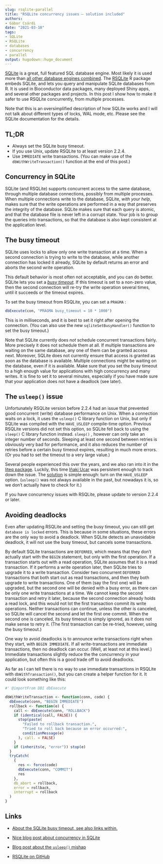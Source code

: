```yaml
---
slug: rsqlite-parallel
title: "RSQLite concurrency issues — solution included"
authors: 
- Gábor Csárdi
date: "2021-03-10" 
tags: 
- SQLite
- RSQLite
- databases
- concurrency
- parallel
output: hugodown::hugo_document
---
```


[SQLite](https://www.sqlite.org/index.html) is a great, full featured SQL database engine.
Most likely it is used more than [all other database engines combined](https://www.sqlite.org/mostdeployed.html).
The [RSQLite](https://rsqlite.r-dbi.org/) R package embeds SQLite, and lets you query and manipulate SQLite databases from R.
It is used in Bioconductor data packages, many deployed Shiny apps, and several other packages and projects.
In this post I show how to make it safer to use RSQLite concurrently, from multiple processes.

Note that this is an oversimplified description of how SQLite works and I will not talk about different types of locks, WAL mode, etc.
Please see the SQLite documentation for the details.

## TL;DR

-   Always set the SQLite busy timeout.
-   If you use Unix, update RSQLite to at least version 2.2.4.
-   Use `IMMEDIATE` write transactions. (You can make use of the `dbWithWriteTransaction()` function at the end of this post.)

## Concurrency in SQLite

SQLite (and RSQLite) supports concurrent access to the same database, through multiple database connections, possibly from multiple processes.
When multiple connections write to the database, SQLite, *with your help*, makes sure that the write operations are performed in a way that preserves the integrity of the database.
SQLite makes sure that each query is atomic, and that the database file is never left in a corrupt state.
Your job is to group the queries into transactions, so that the database is also kept consistent at the application level.

## The busy timeout

SQLite uses locks to allow only one write transaction at a time.
When a second connection is trying to write to the database, while another connection has locked it already, SQLite by default returns an error and aborts the second write operation.

This default behavior is most often not acceptable, and you can do better.
SQLite lets you set a [*busy timeout*](https://www.sqlite.org/pragma.html#pragma_busy_timeout)*.* If this timeout is set to a non-zero value, then the second connection will re-try the write operation several times, until it succeeds or the timeout expires.

To set the busy timeout from RSQLite, you can set a `PRAGMA` :

``` r
dbExecute(con, "PRAGMA busy_timeout = 10 * 1000")
```

This is in milliseconds, and it is best to set it right after opening the connection.
(You can also use the new `sqliteSetBusyHandler()` function to set the busy timeout.)

Note that SQLite currently does *not* schedule concurrent transactions fairly.
More precisely it does not schedule them at all.
If multiple transactions are waiting on the same database, any one of them can be granted access next.
Moreover, SQLite does not currently ensure that access is granted as soon as the database is available.
Multiple connections might be waiting on the database, even if it is available.
Make sure that you set the busy timeout to a high enough value for applications with high concurrency and many writes.
It is fine to set it to several minutes, especially if you have made sure that your application does not have a deadlock (see later).

## The `usleep()` issue

Unfortunately RSQLite version before 2.2.4 had an issue that prevented good concurrent (write) database performance on Unix.
When a connection waits on a lock, it uses the `usleep()` C library function on Unix, but only if SQLite was compiled with the `HAVE_USLEEP` compile-time option.
Previous RSQLite versions did not set this option, so SQLite fell back to using the `sleep()` C library function instead.
`sleep()` , however can only take an integer number of seconds.
Sleeping at least one second between retries is obviously very bad for performance, and it also reduces the number of retries before a certain busy timeout expires, resulting in much more errors.
(Or you had to set the timeout to a very large value.)

Several people experienced this over the years, and we also ran into it in the [liteq package](https://github.com/r-lib/liteq/issues/28).
Luckily, this time [Iñaki Ucar](https://github.com/Enchufa2) was persistent enough to track down the issue.
The [solution](https://github.com/r-dbi/RSQLite/pull/345) is simple enough: turn on the `HAVE_USLEEP` option.
(`usleep()` was not always available in the past, but nowadays it is, so we don't actually have to check for it.)

If you have concurrency issues with RSQLite, please update to version 2.2.4 or later.

## Avoiding deadlocks

Even after updating RSQLite and setting the busy timeout, you can still get `database is locked` errors.
This is because in some situations, these errors are the only way to avoid a deadlock.
When SQLite detects an unavoidable deadlock, it will not use the busy timeout, but cancels some transactions.

By default SQLite transactions are `DEFERRED`, which means that they don't actually start with the `BEGIN` statement, but only with the first operation.
If a transaction starts out with a read operation, SQLite assumes that it is a read transaction.
If it performs a write operation later, then SQLite tries to upgrade it to a write transaction.
Consider two concurrent `DEFERRED` transactions that both start out as read transactions, and then they both upgrade to write transactions.
One of them (say the first one) will be upgraded, but the second one will be denied with a busy error, as there can be only one write transactions at a time.
We cannot keep the second transaction and retry it later, because the second connection already holds a read lock, and this would not lot the first transaction commit its write operations.
Neither transactions can continue, unless the other is canceled, so SQLite will cancel the second and let the first one commit.
When the second one is canceled, its busy timeout is simply ignored, as it does not make sense to retry it.
(The first transaction can be re-tried, however, using the busy timeout.)

One way to avoid deadlocks is to announce write transactions right when they start, with `BEGIN IMMEDIATE`. If all write-transactions are immediate transactions, then no deadlock can occur.
(Well, at least not at this level.) Immediate transactions slightly reduce the the concurrency in your application, but often this is a good trade off to avoid deadlocks.

As far as I can tell there is no way to use immediate transactions in RSQLite with `dbWithTransaction()`, but you can create a helper function for it.
It could look something like this:

``` r
#' @importFrom DBI dbExecute

dbWithWriteTransaction <- function(conn, code) {
  dbExecute(conn, "BEGIN IMMEDIATE")
  rollback <- function(e) {
    call <- dbExecute(conn, "ROLLBACK")
    if (identical(call, FALSE)) {
      stop(paste(
        "Failed to rollback transaction.",
        "Tried to roll back because an error occurred:",
        conditionMessage(e)
      ), call. = FALSE)
    }
    if (inherits(e, "error")) stop(e)
  }
  tryCatch(
    {
      res <- force(code)
      dbExecute(conn, "COMMIT")
      res
    },
    db_abort = rollback,
    error = rollback,
    interrupt = rollback
  )
}
```

## Links

-   [About the SQLite busy timeout, see also links within.](https://www.sqlite.org/c3ref/busy_timeout.html)

-   [Nice blog post about concurrency in SQLite](https://activesphere.com/blog/2018/12/24/understanding-sqlite-busy)

-   [Blog post about the `usleep()` mishap](https://beets.io/blog/sqlite-nightmare.html)

-   [RSQLite on GitHub](https://github.com/r-dbi/RSQLite)
